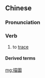 {{also|描图}}
==Chinese==
{{zh-forms|s=描图}}

===Pronunciation===
{{zh-pron
|m=miáotú
|c=miu4 tou4
|cat=v
}}

===Verb===
{{zh-verb}}

# to [[trace]] {{gloss|to copy by drawing}}

====Derived terms====
{{zh-der|描圖紙}}

[[mg:描圖]]